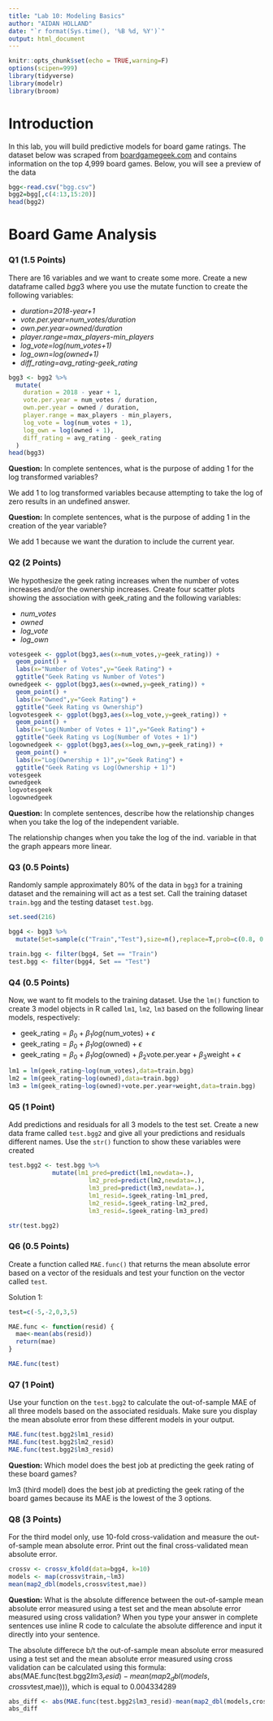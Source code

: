 ---
title: "Lab 10: Modeling Basics"
author: "AIDAN HOLLAND"
date: "`r format(Sys.time(), '%B %d, %Y')`"
output: html_document
---

```{r setup, include=FALSE}
knitr::opts_chunk$set(echo = TRUE,warning=F)
options(scipen=999)
library(tidyverse)
library(modelr)
library(broom)
```

# Introduction

In this lab, you will build predictive models for board game ratings. The dataset below was scraped from [boardgamegeek.com](www.boardgamegeek.com) and contains information on the top 4,999 board games. Below, you will see a preview of the data

```{r}
bgg<-read.csv("bgg.csv")
bgg2=bgg[,c(4:13,15:20)]
head(bgg2)
```


# Board Game Analysis

### Q1 (1.5 Points)

There are 16 variables and we want to create some more. Create a new dataframe called $bgg3$ where you use the mutate function to create the following variables:

- *duration=2018-year+1*
- *vote.per.year=num_votes/duration*
- *own.per.year=owned/duration*
- *player.range=max_players-min_players*
- *log_vote=log(num_votes+1)*
- *log_own=log(owned+1)*
- *diff_rating=avg_rating-geek_rating*

```{r,eval=T}
bgg3 <- bgg2 %>%
  mutate(
    duration = 2018 - year + 1,
    vote.per.year = num_votes / duration,
    own.per.year = owned / duration,
    player.range = max_players - min_players,
    log_vote = log(num_votes + 1),
    log_own = log(owned + 1),
    diff_rating = avg_rating - geek_rating
  )
head(bgg3)
```

**Question:** In complete sentences, what is the purpose of adding 1 for the log transformed variables?

We add 1 to log transformed variables because attempting to take the log of zero results in an undefined answer.

**Question:** In complete sentences, what is the purpose of adding 1 in the creation of the year variable?

We add 1 because we want the duration to include the current year.

### Q2 (2 Points)

We hypothesize the geek rating increases when the number of votes increases and/or the ownership increases. Create four scatter plots showing the association with geek_rating and the following variables:

- *num_votes*
- *owned*
- *log_vote*
- *log_own*


```{r,eval=T}
votesgeek <- ggplot(bgg3,aes(x=num_votes,y=geek_rating)) +
  geom_point() +
  labs(x="Number of Votes",y="Geek Rating") +
  ggtitle("Geek Rating vs Number of Votes")
ownedgeek <- ggplot(bgg3,aes(x=owned,y=geek_rating)) +
  geom_point() +
  labs(x="Owned",y="Geek Rating") +
  ggtitle("Geek Rating vs Ownership")
logvotesgeek <- ggplot(bgg3,aes(x=log_vote,y=geek_rating)) +
  geom_point() +
  labs(x="Log(Number of Votes + 1)",y="Geek Rating") +
  ggtitle("Geek Rating vs Log(Number of Votes + 1)")
logownedgeek <- ggplot(bgg3,aes(x=log_own,y=geek_rating)) +
  geom_point() +
  labs(x="Log(Ownership + 1)",y="Geek Rating") +
  ggtitle("Geek Rating vs Log(Ownership + 1)")
votesgeek
ownedgeek
logvotesgeek
logownedgeek
```

**Question:** In complete sentences, describe how the relationship changes when you take the log of the independent variable.

The relationship changes when you take the log of the ind. variable in that the graph appears more linear.


### Q3 (0.5 Points)

Randomly sample approximately 80\% of the data in `bgg3` for a training dataset and the remaining will act as a test set. Call the training dataset `train.bgg` and the testing dataset `test.bgg`.

```{r,eval=T}
set.seed(216)

bgg4 <- bgg3 %>%
  mutate(Set=sample(c("Train","Test"),size=n(),replace=T,prob=c(0.8, 0.2)))

train.bgg <- filter(bgg4, Set == "Train")
test.bgg <- filter(bgg4, Set == "Test")
```



### Q4 (0.5 Points)

Now, we want to fit models to the training dataset. Use the `lm()` function to create 3 model objects in R called `lm1`, `lm2`, `lm3` based on the following linear models, respectively:

- $\textrm{geek_rating}=\beta_0+\beta_1 log(\textrm{num_votes})+\epsilon$
- $\textrm{geek_rating}=\beta_0+\beta_1 log(\textrm{owned})+\epsilon$
- $\textrm{geek_rating}=\beta_0+\beta_1 log(\textrm{owned})+ \beta_2 \textrm{vote.per.year}+ \beta_3 \textrm{weight} + \epsilon$

```{r,eval=T}
lm1 = lm(geek_rating~log(num_votes),data=train.bgg)
lm2 = lm(geek_rating~log(owned),data=train.bgg)
lm3 = lm(geek_rating~log(owned)+vote.per.year+weight,data=train.bgg)
```

### Q5 (1 Point)

Add predictions and residuals for all 3 models to the test set. Create a new data frame called `test.bgg2` and give all your predictions and residuals different names. Use the `str()` function to show these variables were created


```{r,eval=T}
test.bgg2 <- test.bgg %>%
            mutate(lm1_pred=predict(lm1,newdata=.),
                      lm2_pred=predict(lm2,newdata=.),
                      lm3_pred=predict(lm3,newdata=.),
                      lm1_resid=.$geek_rating-lm1_pred,
                      lm2_resid=.$geek_rating-lm2_pred,
                      lm3_resid=.$geek_rating-lm3_pred)

str(test.bgg2)
```


### Q6 (0.5 Points)

Create a function called `MAE.func()` that returns the mean absolute error based on a vector of the residuals and test your function on the vector called `test`.

Solution 1:
```{r,eval=T}
test=c(-5,-2,0,3,5)

MAE.func <- function(resid) {
  mae<-mean(abs(resid))
  return(mae)
}

MAE.func(test)
```

### Q7 (1 Point)

Use your function on the `test.bgg2` to calculate the out-of-sample MAE of all three models based on the associated residuals. Make sure you display the mean absolute error from these different models in your output.

```{r,eval=T}
MAE.func(test.bgg2$lm1_resid)
MAE.func(test.bgg2$lm2_resid)
MAE.func(test.bgg2$lm3_resid)
```

**Question:** Which model does the best job at predicting the geek rating of these board games?

lm3 (third model) does the best job at predicting the geek rating of the board games because its MAE is the lowest of the 3 options.

### Q8 (3 Points)

For the third model only, use 10-fold cross-validation and measure the out-of-sample mean absolute error. Print out the final cross-validated mean absolute error.

```{r,eval=T}
crossv <- crossv_kfold(data=bgg4, k=10)
models <- map(crossv$train,~lm3)
mean(map2_dbl(models,crossv$test,mae))
```

**Question:** What is the absolute difference between the out-of-sample mean absolute error measured using a test set and the mean absolute error measured using cross validation? When you type your answer in complete sentences use inline R code to calculate the absolute difference and input it directly into your sentence.

The absolute differece b/t the out-of-sample mean absolute error measured using a test set and the mean absolute error measured using cross validation can be calculated using this formula: abs(MAE.func(test.bgg2$lm3_resid)-mean(map2_dbl(models,crossv$test,mae))), which is equal to 0.004334289

```{r,eval=T}
abs_diff <- abs(MAE.func(test.bgg2$lm3_resid)-mean(map2_dbl(models,crossv$test,mae)))
abs_diff
```